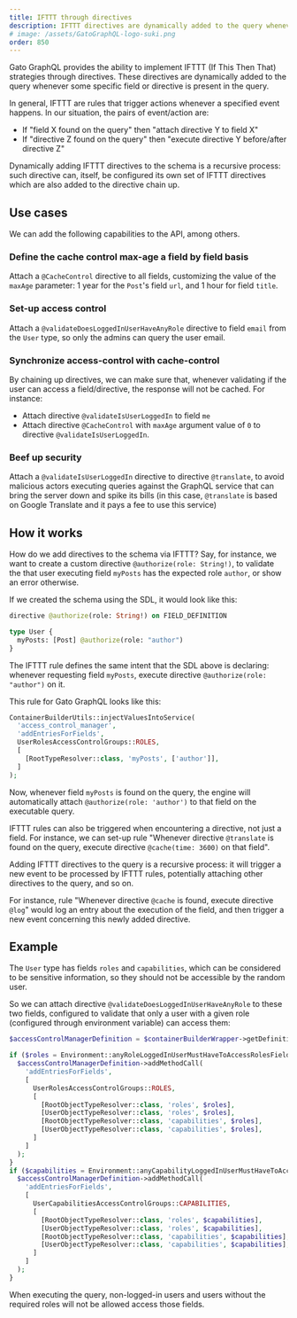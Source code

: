 ```yaml
---
title: IFTTT through directives
description: IFTTT directives are dynamically added to the query whenever some specific field or directive is present in the query.
# image: /assets/GatoGraphQL-logo-suki.png
order: 850
---
```


Gato GraphQL provides the ability to implement IFTTT (If This Then That) strategies through directives. These directives are dynamically added to the query whenever some specific field or directive is present in the query.

In general, IFTTT are rules that trigger actions whenever a specified event happens. In our situation, the pairs of event/action are:

- If "field X found on the query" then "attach directive Y to field X"
- If "directive Z found on the query" then "execute directive Y before/after directive Z"

Dynamically adding IFTTT directives to the schema is a recursive process: such directive can, itself, be configured its own set of IFTTT directives which are also added to the directive chain up.

## Use cases

We can add the following capabilities to the API, among others.

### Define the cache control max-age a field by field basis

Attach a `@CacheControl` directive to all fields, customizing the value of the `maxAge` parameter: 1 year for the `Post`'s field `url`, and 1 hour for field `title`.

### Set-up access control

Attach a `@validateDoesLoggedInUserHaveAnyRole` directive to field `email` from the `User` type, so only the admins can query the user email.

### Synchronize access-control with cache-control

By chaining up directives, we can make sure that, whenever validating if the user can access a field/directive, the response will not be cached. For instance:

- Attach directive `@validateIsUserLoggedIn` to field `me`
- Attach directive `@CacheControl` with `maxAge` argument value of `0` to directive `@validateIsUserLoggedIn`.

### Beef up security

Attach a `@validateIsUserLoggedIn` directive to directive `@translate`, to avoid malicious actors executing queries against the GraphQL service that can bring the server down and spike its bills (in this case, `@translate` is based on Google Translate and it pays a fee to use this service)

## How it works

How do we add directives to the schema via IFTTT? Say, for instance, we want to create a custom directive `@authorize(role: String!)`, to validate the that user executing field `myPosts` has the expected role `author`, or show an error otherwise.

If we created the schema using the SDL, it would look like this:

```graphql
directive @authorize(role: String!) on FIELD_DEFINITION

type User {
  myPosts: [Post] @authorize(role: "author")
}
```

The IFTTT rule defines the same intent that the SDL above is declaring: whenever requesting field `myPosts`, execute directive `@authorize(role: "author")` on it.

This rule for Gato GraphQL looks like this:

```php
ContainerBuilderUtils::injectValuesIntoService(
  'access_control_manager',
  'addEntriesForFields',
  UserRolesAccessControlGroups::ROLES,
  [
    [RootTypeResolver::class, 'myPosts', ['author']],
  ]
);
```

Now, whenever field `myPosts` is found on the query, the engine will automatically attach `@authorize(role: 'author')` to that field on the executable query.

IFTTT rules can also be triggered when encountering a directive, not just a field. For instance, we can set-up rule "Whenever directive `@translate` is found on the query, execute directive `@cache(time: 3600)` on that field".

Adding IFTTT directives to the query is a recursive process: it will trigger a new event to be processed by IFTTT rules, potentially attaching other directives to the query, and so on.

For instance, rule "Whenever directive `@cache` is found, execute directive `@log`" would log an entry about the execution of the field, and then trigger a new event concerning this newly added directive.

## Example

The `User` type has fields `roles` and `capabilities`, which can be considered to be sensitive information, so they should not be accessible by the random user.

So we can attach directive `@validateDoesLoggedInUserHaveAnyRole` to these two fields, configured to validate that only a user with a given role (configured through environment variable) can access them:

```php
$accessControlManagerDefinition = $containerBuilderWrapper->getDefinition(AccessControlManagerInterface::class);

if ($roles = Environment::anyRoleLoggedInUserMustHaveToAccessRolesFields()) {
  $accessControlManagerDefinition->addMethodCall(
    'addEntriesForFields',
    [
      UserRolesAccessControlGroups::ROLES,
      [
        [RootObjectTypeResolver::class, 'roles', $roles],
        [UserObjectTypeResolver::class, 'roles', $roles],
        [RootObjectTypeResolver::class, 'capabilities', $roles],
        [UserObjectTypeResolver::class, 'capabilities', $roles],
      ]
    ]
  );
}
if ($capabilities = Environment::anyCapabilityLoggedInUserMustHaveToAccessRolesFields()) {
  $accessControlManagerDefinition->addMethodCall(
    'addEntriesForFields',
    [
      UserCapabilitiesAccessControlGroups::CAPABILITIES,
      [
        [RootObjectTypeResolver::class, 'roles', $capabilities],
        [UserObjectTypeResolver::class, 'roles', $capabilities],
        [RootObjectTypeResolver::class, 'capabilities', $capabilities],
        [UserObjectTypeResolver::class, 'capabilities', $capabilities],
      ]
    ]
  );
}
```

When executing the query, non-logged-in users and users without the required roles will not be allowed access those fields.
